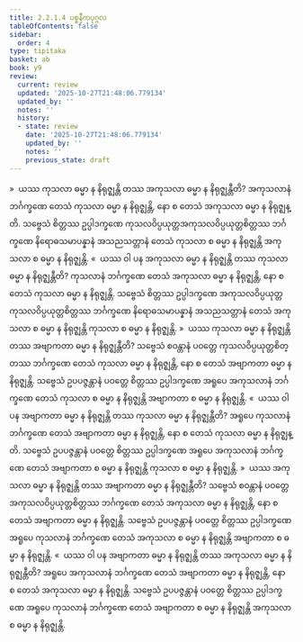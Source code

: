 ```yaml
---
title: 2.2.1.4 ပစ္စနီကပုဂ္ဂလ
tableOfContents: false
sidebar:
  order: 4
type: tipitaka
basket: ab
book: y9
review:
  current: review
  updated: '2025-10-27T21:48:06.779134'
  updated_by: ''
  notes: ''
  history:
  - state: review
    date: '2025-10-27T21:48:06.779134'
    updated_by: ''
    notes: ''
    previous_state: draft
---
```



<ReviewStatus review={frontmatter.review} showDetails={true} />

<HypothesisAnnotation frontmatter={frontmatter} />

<DynamicBreadcrumb />

<Division number="105" book="y9" e="ch" v="35" p="31">

<Paragraph number="467" book="y9">
»  ယဿ ကုသလာ ဓမ္မာ န နိရုဇ္ဈန္တိ တဿ အကုသလာ ဓမ္မာ န နိရုဇ္ဈန္တီတိ?
</Paragraph>

<Paragraph number="468" book="y9">
အကုသလာနံ ဘင်္ဂက္ခဏေ တေသံ ကုသလာ ဓမ္မာ န နိရုဇ္ဈန္တိ, နော စ တေသံ အကုသလာ ဓမ္မာ န နိရုဇ္ဈန္တိ. သဗ္ဗေသံ စိတ္တဿ ဥပ္ပါဒက္ခဏေ ကုသလဝိပ္ပယုတ္တအကုသလဝိပ္ပယုတ္တစိတ္တဿ ဘင်္ဂက္ခဏေ နိရောဓသမာပန္နာနံ အသညသတ္တာနံ တေသံ ကုသလာ စ ဓမ္မာ န နိရုဇ္ဈန္တိ အကုသလာ စ ဓမ္မာ န နိရုဇ္ဈန္တိ.
</Paragraph>

<Paragraph number="469" book="y9">
«  ယဿ ဝါ ပန အကုသလာ ဓမ္မာ န နိရုဇ္ဈန္တိ တဿ ကုသလာ ဓမ္မာ န နိရုဇ္ဈန္တီတိ?
</Paragraph>

<Paragraph number="470" book="y9">
ကုသလာနံ ဘင်္ဂက္ခဏေ တေသံ အကုသလာ ဓမ္မာ န နိရုဇ္ဈန္တိ, နော စ တေသံ ကုသလာ ဓမ္မာ န နိရုဇ္ဈန္တိ. သဗ္ဗေသံ စိတ္တဿ ဥပ္ပါဒက္ခဏေ အကုသလဝိပ္ပယုတ္တကုသလဝိပ္ပယုတ္တစိတ္တဿ ဘင်္ဂက္ခဏေ နိရောဓသမာပန္နာနံ အသညသတ္တာနံ တေသံ အကုသလာ စ ဓမ္မာ န နိရုဇ္ဈန္တိ ကုသလာ စ ဓမ္မာ န နိရုဇ္ဈန္တိ.
</Paragraph>

<Paragraph number="471" book="y9">
»  ယဿ ကုသလာ ဓမ္မာ န နိရုဇ္ဈန္တိ တဿ အဗျာကတာ ဓမ္မာ န နိရုဇ္ဈန္တီတိ?
</Paragraph>

<Paragraph number="472" book="y9">
သဗ္ဗေသံ စဝန္တာနံ ပဝတ္တေ ကုသလဝိပ္ပယုတ္တစိတ္တဿ ဘင်္ဂက္ခဏေ တေသံ ကုသလာ ဓမ္မာ န နိရုဇ္ဈန္တိ, နော စ တေသံ အဗျာကတာ ဓမ္မာ န နိရုဇ္ဈန္တိ. သဗ္ဗေသံ ဥပပဇ္ဇန္တာနံ ပဝတ္တေ စိတ္တဿ ဥပ္ပါဒက္ခဏေ အရူပေ အကုသလာနံ ဘင်္ဂက္ခဏေ တေသံ ကုသလာ စ ဓမ္မာ န နိရုဇ္ဈန္တိ အဗျာကတာ စ ဓမ္မာ န နိရုဇ္ဈန္တိ.
</Paragraph>

<Paragraph number="473" book="y9">
«  ယဿ ဝါ ပန အဗျာကတာ ဓမ္မာ န နိရုဇ္ဈန္တိ တဿ ကုသလာ ဓမ္မာ န နိရုဇ္ဈန္တီတိ?
</Paragraph>

<Paragraph number="474" book="y9">
အရူပေ ကုသလာနံ ဘင်္ဂက္ခဏေ တေသံ အဗျာကတာ ဓမ္မာ န နိရုဇ္ဈန္တိ, နော စ တေသံ ကုသလာ ဓမ္မာ န နိရုဇ္ဈန္တိ. သဗ္ဗေသံ ဥပပဇ္ဇန္တာနံ ပဝတ္တေ စိတ္တဿ ဥပ္ပါဒက္ခဏေ အရူပေ အကုသလာနံ ဘင်္ဂက္ခဏေ တေသံ အဗျာကတာ စ ဓမ္မာ န နိရုဇ္ဈန္တိ ကုသလာ စ ဓမ္မာ န နိရုဇ္ဈန္တိ.
</Paragraph>

</Division>
<Division number="106" book="y9" e="ch" v="35" p="32">

<Paragraph number="475" book="y9">
»  ယဿ အကုသလာ ဓမ္မာ န နိရုဇ္ဈန္တိ တဿ အဗျာကတာ ဓမ္မာ န နိရုဇ္ဈန္တီတိ?
</Paragraph>

<Paragraph number="476" book="y9">
သဗ္ဗေသံ စဝန္တာနံ ပဝတ္တေ အကုသလဝိပ္ပယုတ္တစိတ္တဿ ဘင်္ဂက္ခဏေ တေသံ အကုသလာ ဓမ္မာ န နိရုဇ္ဈန္တိ, နော စ တေသံ အဗျာကတာ ဓမ္မာ န နိရုဇ္ဈန္တိ. သဗ္ဗေသံ ဥပပဇ္ဇန္တာနံ ပဝတ္တေ စိတ္တဿ ဥပ္ပါဒက္ခဏေ အရူပေ ကုသလာနံ ဘင်္ဂက္ခဏေ တေသံ အကုသလာ စ ဓမ္မာ န နိရုဇ္ဈန္တိ အဗျာကတာ စ ဓမ္မာ န နိရုဇ္ဈန္တိ.
</Paragraph>

<Paragraph number="477" book="y9">
«  ယဿ ဝါ ပန အဗျာကတာ ဓမ္မာ န နိရုဇ္ဈန္တိ တဿ အကုသလာ ဓမ္မာ န နိရုဇ္ဈန္တီတိ?
</Paragraph>

<Paragraph number="478" book="y9">
အရူပေ အကုသလာနံ ဘင်္ဂက္ခဏေ တေသံ အဗျာကတာ ဓမ္မာ န နိရုဇ္ဈန္တိ, နော စ တေသံ အကုသလာ ဓမ္မာ န နိရုဇ္ဈန္တိ. သဗ္ဗေသံ ဥပပဇ္ဇန္တာနံ ပဝတ္တေ စိတ္တဿ ဥပ္ပါဒက္ခဏေ အရူပေ ကုသလာနံ ဘင်္ဂက္ခဏေ တေသံ အဗျာကတာ စ ဓမ္မာ န နိရုဇ္ဈန္တိ အကုသလာ စ ဓမ္မာ န နိရုဇ္ဈန္တိ.
</Paragraph>
</Division>